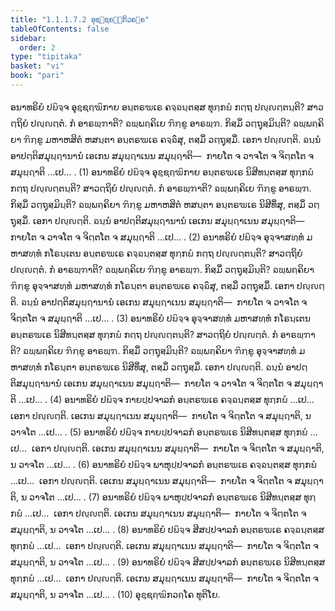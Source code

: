```yaml
---
title: "1.1.1.7.2 ອຸຊ຺ຊຄ຺ຆິກວຄ຺ຄ"
tableOfContents: false
sidebar:
  order: 2
type: "tipitaka"
basket: "vi"
book: "pari"
---
```



<DynamicBreadcrumb />

<Division number="151" book="pari">

<Paragraph number="250" book="pari">
ອນາທຣິຍໍ ປຏິຈ຺ຈ ອຸຊ຺ຊຄ຺ຆິກາຍ ອນ຺ຕຣຆເຣ ຄຈ຺ຉນ຺ຕສ຺ສ ທຸກ຺ກຏໍ ກຕ຺ຖ ປຎ຺ຎຕ຺ຕນ຺ຕິ? ສາວຕ຺ຖິຍໍ ປຎ຺ຎຕ຺ຕໍ. ກໍ ອາຣພ຺ຠາຕິ? ຉພ຺ພຄ຺ຄິເຍ ຠິກ຺ຂູ ອາຣພ຺ຠ. ກິສ຺ມິໍ ວຕ຺ຖຸສ຺ມິນ຺ຕິ? ຉພ຺ພຄ຺ຄິຍາ ຠິກ຺ຂູ ມຫາຫສິຕໍ ຫສນ຺ຕາ ອນ຺ຕຣຆເຣ ຄຈ຺ຉິໍສຸ, ຕສ຺ມິໍ ວຕ຺ຖຸສ຺ມິໍ. ເອກາ ປຎ຺ຎຕ຺ຕິ. ຉນ຺ນໍ ອາປຕ຺ຕິສມຸຏ຺ຐານານໍ ເອເກນ ສມຸຏ຺ຐາເນນ ສມຸຏ຺ຐາຕິ—  ກາຍໂຕ ຈ ວາຈໂຕ ຈ ຈິຕ຺ຕໂຕ ຈ ສມຸຏ຺ຐາຕິ …ເປ… . (1)
</Paragraph>

<Paragraph number="251" book="pari">
ອນາທຣິຍໍ ປຏິຈ຺ຈ ອຸຊ຺ຊຄ຺ຆິກາຍ ອນ຺ຕຣຆເຣ ນິສີທນ຺ຕສ຺ສ ທຸກ຺ກຏໍ ກຕ຺ຖ ປຎ຺ຎຕ຺ຕນ຺ຕິ? ສາວຕ຺ຖິຍໍ ປຎ຺ຎຕ຺ຕໍ. ກໍ ອາຣພ຺ຠາຕິ? ຉພ຺ພຄ຺ຄິເຍ ຠິກ຺ຂູ ອາຣພ຺ຠ. ກິສ຺ມິໍ ວຕ຺ຖຸສ຺ມິນ຺ຕິ? ຉພ຺ພຄ຺ຄິຍາ ຠິກ຺ຂູ ມຫາຫສິຕໍ ຫສນ຺ຕາ ອນ຺ຕຣຆເຣ ນິສີທິໍສຸ, ຕສ຺ມິໍ ວຕ຺ຖຸສ຺ມິໍ. ເອກາ ປຎ຺ຎຕ຺ຕິ. ຉນ຺ນໍ ອາປຕ຺ຕິສມຸຏ຺ຐານານໍ ເອເກນ ສມຸຏ຺ຐາເນນ ສມຸຏ຺ຐາຕິ—  ກາຍໂຕ ຈ ວາຈໂຕ ຈ ຈິຕ຺ຕໂຕ ຈ ສມຸຏ຺ຐາຕິ …ເປ… . (2)
</Paragraph>

<Paragraph number="252" book="pari">
ອນາທຣິຍໍ ປຏິຈ຺ຈ ອຸຈ຺ຈາສທ຺ທໍ ມຫາສທ຺ທໍ ກໂຣນ຺ເຕນ ອນ຺ຕຣຆເຣ ຄຈ຺ຉນ຺ຕສ຺ສ ທຸກ຺ກຏໍ ກຕ຺ຖ ປຎ຺ຎຕ຺ຕນ຺ຕິ? ສາວຕ຺ຖິຍໍ ປຎ຺ຎຕ຺ຕໍ. ກໍ ອາຣພ຺ຠາຕິ? ຉພ຺ພຄ຺ຄິເຍ ຠິກ຺ຂູ ອາຣພ຺ຠ. ກິສ຺ມິໍ ວຕ຺ຖຸສ຺ມິນ຺ຕິ? ຉພ຺ພຄ຺ຄິຍາ ຠິກ຺ຂູ ອຸຈ຺ຈາສທ຺ທໍ ມຫາສທ຺ທໍ ກໂຣນ຺ຕາ ອນ຺ຕຣຆເຣ ຄຈ຺ຉິໍສຸ, ຕສ຺ມິໍ ວຕ຺ຖຸສ຺ມິໍ. ເອກາ ປຎ຺ຎຕ຺ຕິ. ຉນ຺ນໍ ອາປຕ຺ຕິສມຸຏ຺ຐານານໍ ເອເກນ ສມຸຏ຺ຐາເນນ ສມຸຏ຺ຐາຕິ—  ກາຍໂຕ ຈ ວາຈໂຕ ຈ ຈິຕ຺ຕໂຕ ຈ ສມຸຏ຺ຐາຕິ …ເປ… . (3)
</Paragraph>

<Paragraph number="253" book="pari">
ອນາທຣິຍໍ ປຏິຈ຺ຈ ອຸຈ຺ຈາສທ຺ທໍ ມຫາສທ຺ທໍ ກໂຣນ຺ເຕນ ອນ຺ຕຣຆເຣ ນິສີທນ຺ຕສ຺ສ ທຸກ຺ກຏໍ ກຕ຺ຖ ປຎ຺ຎຕ຺ຕນ຺ຕິ? ສາວຕ຺ຖິຍໍ ປຎ຺ຎຕ຺ຕໍ. ກໍ ອາຣພ຺ຠາຕິ? ຉພ຺ພຄ຺ຄິເຍ ຠິກ຺ຂູ ອາຣພ຺ຠ. ກິສ຺ມິໍ ວຕ຺ຖຸສ຺ມິນ຺ຕິ? ຉພ຺ພຄ຺ຄິຍາ ຠິກ຺ຂູ ອຸຈ຺ຈາສທ຺ທໍ ມຫາສທ຺ທໍ ກໂຣນ຺ຕາ ອນ຺ຕຣຆເຣ ນິສີທິໍສຸ, ຕສ຺ມິໍ ວຕ຺ຖຸສ຺ມິໍ. ເອກາ ປຎ຺ຎຕ຺ຕິ. ຉນ຺ນໍ ອາປຕ຺ຕິສມຸຏ຺ຐານານໍ ເອເກນ ສມຸຏ຺ຐາເນນ ສມຸຏ຺ຐາຕິ—  ກາຍໂຕ ຈ ວາຈໂຕ ຈ ຈິຕ຺ຕໂຕ ຈ ສມຸຏ຺ຐາຕິ …ເປ… . (4)
</Paragraph>

<Paragraph number="254" book="pari">
ອນາທຣິຍໍ ປຏິຈ຺ຈ ກາຍປ຺ປຈາລກໍ ອນ຺ຕຣຆເຣ ຄຈ຺ຉນ຺ຕສ຺ສ ທຸກ຺ກຏໍ …ເປ…  ເອກາ ປຎ຺ຎຕ຺ຕິ. ເອເກນ ສມຸຏ຺ຐາເນນ ສມຸຏ຺ຐາຕິ—  ກາຍໂຕ ຈ ຈິຕ຺ຕໂຕ ຈ ສມຸຏ຺ຐາຕິ, ນ ວາຈໂຕ …ເປ… . (5)
</Paragraph>

<Paragraph number="255" book="pari">
ອນາທຣິຍໍ ປຏິຈ຺ຈ ກາຍປ຺ປຈາລກໍ ອນ຺ຕຣຆເຣ ນິສີທນ຺ຕສ຺ສ ທຸກ຺ກຏໍ …ເປ…  ເອກາ ປຎ຺ຎຕ຺ຕິ. ເອເກນ ສມຸຏ຺ຐາເນນ ສມຸຏ຺ຐາຕິ—  ກາຍໂຕ ຈ ຈິຕ຺ຕໂຕ ຈ ສມຸຏ຺ຐາຕິ, ນ ວາຈໂຕ …ເປ… . (6)
</Paragraph>

<Paragraph number="256" book="pari">
ອນາທຣິຍໍ ປຏິຈ຺ຈ ພາຫຸປ຺ປຈາລກໍ ອນ຺ຕຣຆເຣ ຄຈ຺ຉນ຺ຕສ຺ສ ທຸກ຺ກຏໍ …ເປ…  ເອກາ ປຎ຺ຎຕ຺ຕິ. ເອເກນ ສມຸຏ຺ຐາເນນ ສມຸຏ຺ຐາຕິ—  ກາຍໂຕ ຈ ຈິຕ຺ຕໂຕ ຈ ສມຸຏ຺ຐາຕິ, ນ ວາຈໂຕ …ເປ… . (7)
</Paragraph>

<Paragraph number="257" book="pari">
ອນາທຣິຍໍ ປຏິຈ຺ຈ ພາຫຸປ຺ປຈາລກໍ ອນ຺ຕຣຆເຣ ນິສີທນ຺ຕສ຺ສ ທຸກ຺ກຏໍ …ເປ…  ເອກາ ປຎ຺ຎຕ຺ຕິ. ເອເກນ ສມຸຏ຺ຐາເນນ ສມຸຏ຺ຐາຕິ—  ກາຍໂຕ ຈ ຈິຕ຺ຕໂຕ ຈ ສມຸຏ຺ຐາຕິ, ນ ວາຈໂຕ …ເປ… . (8)
</Paragraph>

<Paragraph number="258" book="pari">
ອນາທຣິຍໍ ປຏິຈ຺ຈ ສີສປ຺ປຈາລກໍ ອນ຺ຕຣຆເຣ ຄຈ຺ຉນ຺ຕສ຺ສ ທຸກ຺ກຏໍ …ເປ…  ເອກາ ປຎ຺ຎຕ຺ຕິ. ເອເກນ ສມຸຏ຺ຐາເນນ ສມຸຏ຺ຐາຕິ—  ກາຍໂຕ ຈ ຈິຕ຺ຕໂຕ ຈ ສມຸຏ຺ຐາຕິ, ນ ວາຈໂຕ …ເປ… . (9)
</Paragraph>

<Paragraph number="259" book="pari">
ອນາທຣິຍໍ ປຏິຈ຺ຈ ສີສປ຺ປຈາລກໍ ອນ຺ຕຣຆເຣ ນິສີທນ຺ຕສ຺ສ ທຸກ຺ກຏໍ …ເປ…  ເອກາ ປຎ຺ຎຕ຺ຕິ. ເອເກນ ສມຸຏ຺ຐາເນນ ສມຸຏ຺ຐາຕິ—  ກາຍໂຕ ຈ ຈິຕ຺ຕໂຕ ຈ ສມຸຏ຺ຐາຕິ, ນ ວາຈໂຕ …ເປ… . (10)

</Paragraph>
</Division>

<Paragraph number="260" type="center" book="pari">
ອຸຊ຺ຊຄ຺ຆິກວຄ຺ໂຄ ທຸຕິໂຍ.
</Paragraph>